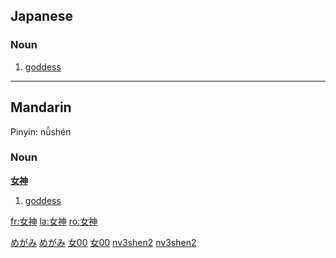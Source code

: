 ==Japanese==                                          
{{ja-kanjitab|女|神}}
===Noun===
{{ja-noun|k|hira=めがみ|rom=megami|hidx=めがみ}}

# [[goddess]]
[[Category:ja:God|めがみ]]
[[Category:ja:Religion|めがみ]]

----
==Mandarin==
Pinyin: nǚshén                                      
===Noun===
'''[[女]][[神]]'''

# [[goddess]]
[[Category:zh-tw:Religion|女00]]
[[Category:zh-tw:God|女00]]
[[Category:zh-cn:Religion|nv3shen2]]
[[Category:zh-cn:God|nv3shen2]]


[[fr:女神]]
[[la:女神]]
[[ro:女神]]